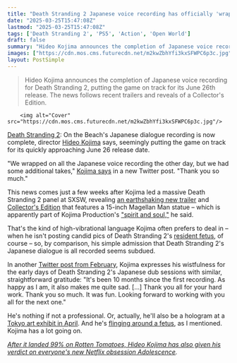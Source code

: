 ```yaml
---
title: "Death Stranding 2 Japanese voice recording has officially 'wrapped,' director Hideo Kojima says: 'Thank you so much'"
date: "2025-03-25T15:47:08Z"
lastmod: "2025-03-25T15:47:08Z"
tags: ['Death Stranding 2', 'PS5', 'Action', 'Open World']
draft: false
summary: "Hideo Kojima announces the completion of Japanese voice recording for Death Stranding 2,  putting the game on track for its June 26th release.  The news follows recent trailers and reveals of a Collector's Edition."
images: ["https://cdn.mos.cms.futurecdn.net/m2kwZbhYfi3kxSFWPC6p3c.jpg"]
layout: PostSimple
---
```

> Hideo Kojima announces the completion of Japanese voice recording for Death Stranding 2,  putting the game on track for its June 26th release.  The news follows recent trailers and reveals of a Collector's Edition.


        <img alt="Cover" src="https://cdn.mos.cms.futurecdn.net/m2kwZbhYfi3kxSFWPC6p3c.jpg"/>
        
[<u>Death Stranding 2</u>](https://www.gamesradar.com/death-stranding-2-guide/): On the Beach's Japanese dialogue recording is now complete, director [Hideo Kojima](https://www.gamesradar.com/tag/hideo-kojima/) says, seemingly putting the game on track for its quickly approaching June 26 release date.

"We wrapped on all the Japanese voice recording the other day, but we had some additional takes," [<u>Kojima says</u>](https://x.com/HIDEO_KOJIMA_EN/status/1904523455573197118) in a new Twitter post. "Thank you so much."

This news comes just a few weeks after Kojima led a massive Death Stranding 2 panel at SXSW, revealing [<u>an earthshaking new trailer</u>](https://www.gamesradar.com/games/action/hideo-kojima-aims-to-beat-the-walking-simulator-allegations-as-death-stranding-2-releases-combat-heavy-trailer/) and [<u>Collector's Edition</u>](https://www.gamesradar.com/games/action/hideo-kojima-reveals-death-stranding-2-on-the-beach-release-date-and-the-collectors-edition-includes-exactly-what-i-predicted-it-would/) that features a 15-inch Magellan Man statue – which is apparently part of Kojima Production's [<u>"spirit and soul,"</u>](https://www.gamesradar.com/games/open-world/hideo-kojima-says-death-stranding-2s-collectors-edition-15-inch-magellan-man-is-part-of-his-studios-spirit-and-soul-so-the-crew-went-to-china-to-make-sure-its-good-enough/) he said.

That's the kind of high-vibrational language Kojima often prefers to deal in – when he isn't posting candid pics of Death Stranding 2's [<u>resident fetus</u>](https://x.com/ettan202006/status/1904200732049564127), of course – so, by comparison, his simple admission that Death Stranding 2's Japanese dialogue is all recorded seems subdued.

In another [<u>Twitter post from February</u>](https://www.gamesradar.com/games/action/death-stranding-2-draws-ever-closer-as-hideo-kojima-shares-emotional-behind-the-scenes-update-from-important-scene-that-wrapped-recording-for-6-voice-actors-at-once/), Kojima expresses his wistfulness for the early days of Death Stranding 2's Japanese dub sessions with similar, straightforward gratitude: "It's been 10 months since the first recording. As happy as I am, it also makes me quite sad. [...] Thank you all for your hard work. Thank you so much. It was fun. Looking forward to working with you all for the next one."

He's nothing if not a professional. Or, actually, he'll also be a hologram at a [<u>Tokyo art exhibit in April</u>](https://hubemag.com/nicolas-refn-and-hideo-kojimas-vision-at-prada-aoyama). And he's [<u>flinging around a fetus</u>](https://x.com/Lisa_West_Pix/status/1904121286768365726), as I mentioned. Kojima has a lot going on.

[<u><em>After it landed 99% on Rotten Tomatoes, Hideo Kojima has also given his verdict on everyone's new Netflix obsession Adolescence</em></u>](https://www.gamesradar.com/entertainment/drama-shows/after-it-landed-99-percent-on-rotten-tomatoes-hideo-kojima-has-also-given-his-verdict-on-everyones-new-netflix-obsession-adolescence/)*.*
        